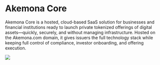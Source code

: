 # Akemona Core

Akemona Core is a hosted, cloud-based SaaS solution for businesses and financial institutions ready to launch private tokenized offerings of digital assets—quickly, securely, and without managing infrastructure. Hosted on the Akemona.com domain, it gives issuers the full technology stack while keeping full control of compliance, investor onboarding, and offering execution.

<img src="/images/business-startup.svg" className='dark:invert opacity-85 w-2xs md:w-xs mx-auto py-8' width={200} height={200} />